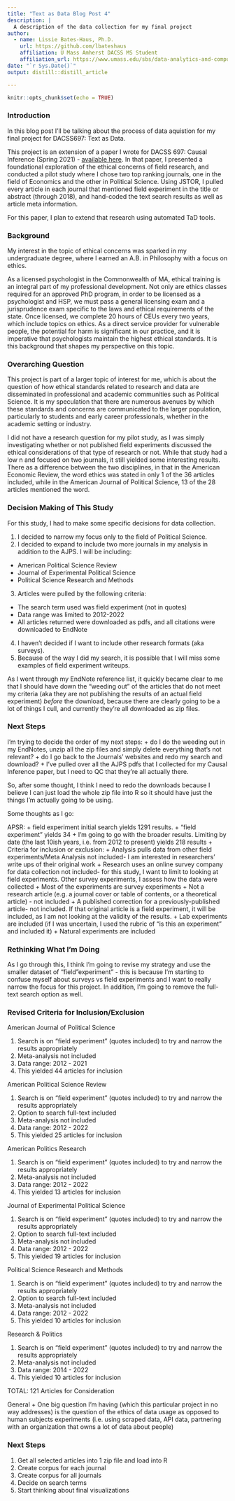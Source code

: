 ```yaml
---
title: "Text as Data Blog Post 4"
description: |
  A description of the data collection for my final project
author:
  - name: Lissie Bates-Haus, Ph.D. 
    url: https://github.com/lbateshaus
    affiliation: U Mass Amherst DACSS MS Student
    affiliation_url: https://www.umass.edu/sbs/data-analytics-and-computational-social-science-program/ms
date: "`r Sys.Date()`"
output: distill::distill_article

---
```


```r
knitr::opts_chunk$set(echo = TRUE)
```

### Introduction

In this blog post I'll be talking about the process of data aquistion for my final project for DACSS697: Text as Data.

This project is an extension of a paper I wrote for DACSS 697: Causal Inference (Spring 2021) - [available here](https://github.com/lbateshaus/Ethics/blob/main/Integrating%20an%20Ethical%20Perspective%20into%20Field%20Experimental%20Research.pdf). In that paper, I presented a foundational exploration of the ethical concerns of field research, and conducted a pilot study where I chose two top ranking journals, one in the field of Economics and the other in Political Science. Using JSTOR, I pulled every article in each journal that mentioned field experiment in the title or abstract (through 2018), and hand-coded the text search results as well as article meta information. 

For this paper, I plan to extend that research using automated TaD tools. 

### Background

My interest in the topic of ethical concerns was sparked in my undergraduate degree, where I earned an A.B. in Philosophy with a focus on ethics.

As a licensed psychologist in the Commonwealth of MA, ethical training is an integral part of my professional development. Not only are ethics classes required for an approved PhD program, in order to be licensed as a psychologist and HSP, we must pass a general licensing exam and a jurisprudence exam specific to the laws and ethical requirements of the state. Once licensed, we complete 20 hours of CEUs every two years, which include topics on ethics. As a direct service provider for vulnerable people, the potential for harm is significant in our practice, and it is imperative that psychologists maintain the highest ethical standards. It is this background that shapes my perspective on this topic.

### Overarching Question

This project is part of a larger topic of interest for me, which is about the question of how ethical standards related to research and data are disseminated in professional and academic communities such as Political Science. It is my speculation that there are numerous avenues by which these standards and concerns are communicated to the larger population, particularly to students and early career professionals, whether in the academic setting or industry.

I did not have a research question for my pilot study, as I was simply investigating whether or not published field experiments discussed the ethical considerations of that type of research or not. While that study had a low n and focused on two journals, it still yielded some interesting results. There as a difference between the two disciplines, in that in the American Economic Review, the word ethics was stated in only 1 of the 36 articles included, while in the American Journal of Political Science, 13 of the 28 articles mentioned the word.

### Decision Making of This Study

For this study, I had to make some specific decisions for data collection.

1. I decided to narrow my focus only to the field of Political Science.
2. I decided to expand to include two more journals in my analysis in addition to the AJPS. I will be including:
  + American Political Science Review
  + Journal of Experimental Political Science
  + Political Science Research and Methods
3. Articles were pulled by the following criteria:
  + The search term used was field experiment (not in quotes)
  + Data range was limited to 2012-2022
  + All articles returned were downloaded as pdfs, and all citations were downloaded to EndNote
4. I haven't decided if I want to include other research formats (aka surveys).
5. Because of the way I did my search, it is possible that I will miss some examples of field experiment writeups.
  
As I went through my EndNote reference list, it quickly became clear to me that I should have down the "weeding out" of the articles that do not meet my criteria (aka they are not publishing the results of an actual field experiment) _before_ the download, because there are clearly going to be a lot of things I cull, and currently they're all downloaded as zip files.

### Next Steps

I'm trying to decide the order of my next steps:
  + do I do the weeding out in my EndNotes, unzip all the zip files and simply delete everything that's not relevant?
  + do I go back to the Journals' websites and redo my search and download?
  + I've pulled over all the AJPS pdfs that I collected for my Causal Inference paper, but I need to QC that they're all actually there.

So, after some thought, I think I need to redo the downloads because I believe I can just load the whole zip file into R so it should have just the things I'm actually going to be using.

Some thoughts as I go:

APSR: 
+ field experiment initial search yields 1291 results. 
+ "field experiment" yields 34
+ I'm going to go with the broader results. Limiting by date (the last 10ish years, i.e. from 2012 to present) yields 218 results
+ Criteria for inclusion or exclusion:
  +  Analysis pulls data from other field experiments/Meta Analysis not included- I am interested in researchers' write ups of their original work
  + Research uses an online survey company for data collection not included- for this study, I want to limit to looking at field experiments. Other survey experiments, I assess how the data were collected
  + Most of the experiments are survey experiments 
  + Not a research article (e.g. a journal cover or table of contents, or a theoretical article) - not included
  + A published correction for a previously-published article- not included. If that original article is a field experiment, it will be included, as I am not looking at the validity of the results.
  + Lab experiments are included (if I was uncertain, I used the rubric of "is this an experiment" and included it)
  + Natural experiments are included
  
### Rethinking What I'm Doing

As I go through this, I think I'm going to revise my strategy and use the smaller dataset of "field "experiment" - this is because I'm starting to confuse myself about surveys vs field experiments and I want to really narrow the focus for this project. In addition, I'm going to remove the full-text search option as well.

### Revised Criteria for Inclusion/Exclusion

American Journal of Political Science

1.  Search is on "field experiment" (quotes included) to try and narrow the results appropriately
2.  Meta-analysis not included
3.  Data range: 2012 - 2021
4.  This yielded 44 articles for inclusion

American Political Science Review

1.  Search is on "field experiment" (quotes included) to try and narrow the results appropriately
2.  Option to search full-text included
3.  Meta-analysis not included
4.  Data range: 2012 - 2022
5.  This yielded 25 articles for inclusion

American Politics Research

1.  Search is on "field experiment" (quotes included) to try and narrow the results appropriately
2.  Meta-analysis not included
3.  Data range: 2012 - 2022
4.  This yielded 13 articles for inclusion

Journal of Experimental Political Science

1.  Search is on "field experiment" (quotes included) to try and narrow the results appropriately
2.  Option to search full-text included
3.  Meta-analysis not included
4.  Data range: 2012 - 2022
5.  This yielded 19 articles for inclusion

Political Science Research and Methods

1.  Search is on "field experiment" (quotes included) to try and narrow the results appropriately
2.  Option to search full-text included
3.  Meta-analysis not included
4.  Data range: 2012 - 2022
5.  This yielded 10 articles for inclusion

Research & Politics

1.  Search is on "field experiment" (quotes included) to try and narrow the results appropriately
2.  Meta-analysis not included
3.  Data range: 2014 - 2022
4.  This yielded 10 articles for inclusion


TOTAL: 121 Articles for Consideration

General
+ One big question I'm having (which this particular project in no way addresses) is the question of the ethics of data usage as opposed to human subjects experiments (i.e. using scraped data, API data, partnering with an organization that owns a lot of data about people)

### Next Steps

1. Get all selected articles into 1 zip file and load into R
2. Create corpus for each journal
3. Create corpus for all journals
4. Decide on search terms
5. Start thinking about final visualizations
